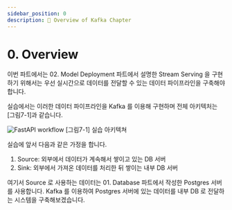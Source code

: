 ```yaml
---
sidebar_position: 0
description: 📌 Overview of Kafka Chapter
---
```


# 0. Overview

이번 파트에서는 <Part>02. Model Deployment</Part> 파트에서 설명한 Stream Serving 을 구현하기 위해서는 우선 실시간으로 데이터를 전달할 수 있는 데이터 파이프라인을 구축해야 합니다.

실습에서는 이러한 데이터 파이프라인을 Kafka 를 이용해 구현하며 전체 아키텍처는 [그림7-1]과 같습니다.

<div style={{textAlign: 'center'}}>

![FastAPI workflow](./img/kafka-1.png)
[그림7-1] 실습 아키텍쳐

</div>

실습에 앞서 다음과 같은 가정을 합니다.

1. Source: 외부에서 데이터가 계속해서 쌓이고 있는 DB 서버 
2. Sink: 외부에서 가져온 데이터를 처리한 뒤 쌓이는 내부 DB 서버

여기서 Source 로 사용하는 데이터는 <Part> 01. Database</Part> 파트에서 작성한 Postgres 서버를 사용합니다. Kafka 를 이용하여 Postgres 서버에 있는 데이터를 내부 DB 로 전달하는 시스템을 구축해보겠습니다.
